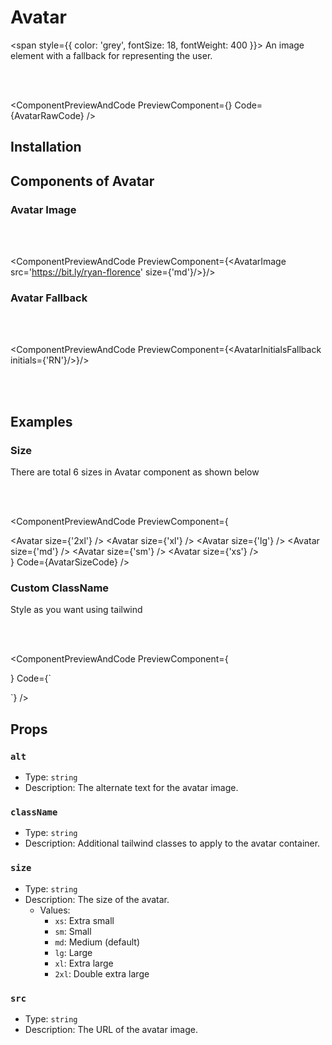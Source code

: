 # Avatar

<span style={{ color: 'grey', fontSize: 18, fontWeight: 400 }}>
  An image element with a fallback for representing the user.
</span>

<br></br>


<ComponentPreviewAndCode PreviewComponent={<Avatar />} Code={AvatarRawCode} />


## Installation


<CommandBlock command="npx react-nex add Avatar" />


## Components of Avatar

### Avatar Image 

<br></br>

<ComponentPreviewAndCode PreviewComponent={<AvatarImage src='https://bit.ly/ryan-florence' size={'md'}/>}/>

### Avatar Fallback

<br></br>

<ComponentPreviewAndCode PreviewComponent={<AvatarInitialsFallback initials={'RN'}/>}/>

<br></br>

## Examples

### Size

There are total 6 sizes in Avatar component as shown below 

<br></br>

<ComponentPreviewAndCode 
PreviewComponent={
      <div className='flex flex-col  gap-4 md:flex-row'>
        <Avatar size={'2xl'} />
        <Avatar size={'xl'} />
        <Avatar size={'lg'} />
        <Avatar size={'md'} />
        <Avatar size={'sm'} />
        <Avatar size={'xs'} />
      </div>
}
Code={AvatarSizeCode}
/>


### Custom ClassName

Style as you want using tailwind 

<br></br>

<ComponentPreviewAndCode 
PreviewComponent={
      <div className='flex flex-col  gap-4 md:flex-row'>
        <Avatar className="animate-bounce animate-duration-2000 animate-ease-out" />
      </div>
}
Code={`
<div className='flex flex-col  gap-4 md:flex-row'>
  <Avatar className="animate-bounce animate-duration-2000 animate-ease-out" />
</div>`}
/>


## Props

### `alt`

- Type: `string`
- Description: The alternate text for the avatar image.

### `className`

- Type: `string`
- Description: Additional tailwind classes to apply to the avatar container.

### `size`

- Type: `string`
- Description: The size of the avatar.
  - Values:
    - `xs`: Extra small
    - `sm`: Small
    - `md`: Medium (default)
    - `lg`: Large
    - `xl`: Extra large
    - `2xl`: Double extra large

### `src`

- Type: `string`
- Description: The URL of the avatar image.